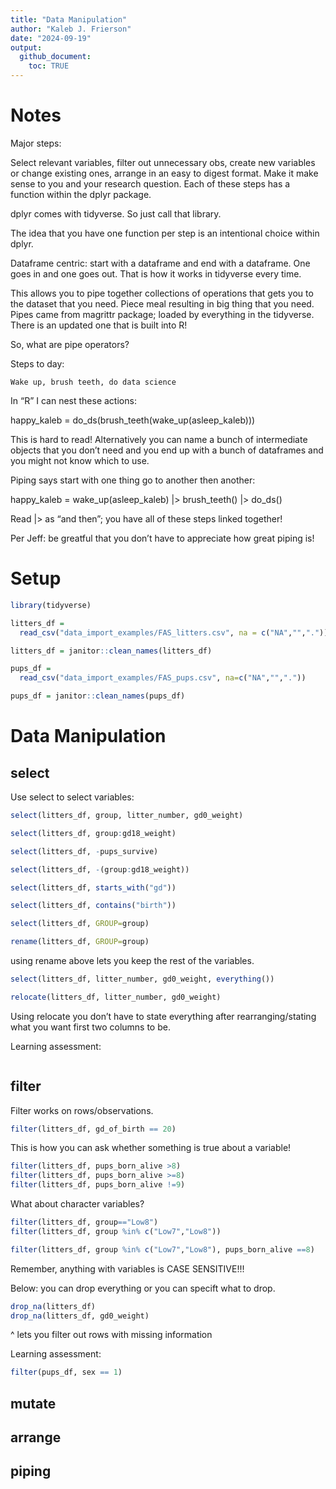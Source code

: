 ```yaml
---
title: "Data Manipulation"
author: "Kaleb J. Frierson"
date: "2024-09-19"
output: 
  github_document:
    toc: TRUE
---
```


# Notes

Major steps: 

Select relevant variables, filter out unnecessary obs, create new variables or change existing ones, arrange in an easy to digest format. Make it make sense to you and your research question. Each of these steps has a function within the dplyr package. 

dplyr comes with tidyverse. So just call that library. 

  The idea that you have one function per step is an intentional choice       within dplyr. 
  
  Dataframe centric: start with a dataframe and end with a dataframe. One     goes in and one goes out. That is how it works in tidyverse every time. 
  
  This allows you to pipe together collections of operations that gets you    to the dataset that you need. Piece meal resulting in big thing that you    need. Pipes came from magrittr package; loaded by everything in the         tidyverse. There is an updated one that is built into R!

So, what are pipe operators? 

  Steps to day: 
    
    Wake up, brush teeth, do data science
    
In "R" I can nest these actions: 

happy_kaleb = do_ds(brush_teeth(wake_up(asleep_kaleb)))

This is hard to read! Alternatively you can name a bunch of intermediate objects that you don't need and you end up with a bunch of dataframes and you might not know which to use. 

Piping says start with one thing go to another then another: 

happy_kaleb = 
wake_up(asleep_kaleb) |>
brush_teeth() |>
do_ds()

Read |> as "and then"; you have all of these steps linked together!

Per Jeff: be greatful that you don't have to appreciate how great piping is!

# Setup

```r
library(tidyverse)
```

```r
litters_df = 
  read_csv("data_import_examples/FAS_litters.csv", na = c("NA","","."))

litters_df = janitor::clean_names(litters_df) 
```

```r
pups_df = 
  read_csv("data_import_examples/FAS_pups.csv", na=c("NA","","."))

pups_df = janitor::clean_names(pups_df)
```

# Data Manipulation

## select

Use select to select variables: 

```r
select(litters_df, group, litter_number, gd0_weight)
```

```r
select(litters_df, group:gd18_weight)
```

```r
select(litters_df, -pups_survive)
```

```r
select(litters_df, -(group:gd18_weight)) 
```


```r
select(litters_df, starts_with("gd")) 

select(litters_df, contains("birth"))
```

```r
select(litters_df, GROUP=group)

rename(litters_df, GROUP=group)
```
 using rename above lets you keep the rest of the variables. 
 
```r
select(litters_df, litter_number, gd0_weight, everything())

relocate(litters_df, litter_number, gd0_weight)
```

Using relocate you don't have to state everything after rearranging/stating what you want first two columns to be. 

Learning assessment: 

```r

```

## filter

Filter works on rows/observations. 

```r
filter(litters_df, gd_of_birth == 20) 
```

This is how you can ask whether something is true about a variable! 

```r
filter(litters_df, pups_born_alive >8) 
filter(litters_df, pups_born_alive >=8) 
filter(litters_df, pups_born_alive !=9) 
```

What about character variables? 

```r
filter(litters_df, group=="Low8")
filter(litters_df, group %in% c("Low7","Low8"))
```
```r
filter(litters_df, group %in% c("Low7","Low8"), pups_born_alive ==8)
```
Remember, anything with variables is CASE SENSITIVE!!!

Below: you can drop everything or you can specift what to drop. 

```r
drop_na(litters_df)
drop_na(litters_df, gd0_weight)
```
^ lets you filter out rows with missing information

Learning assessment: 

```r
filter(pups_df, sex == 1) 
```

## mutate



## arrange
## piping 











